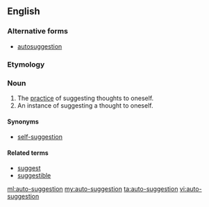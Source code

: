 ==English==

===Alternative forms===
* [[autosuggestion]]

===Etymology===
{{prefix|auto|suggestion}}

===Noun===
{{en-noun}}

# The [[practice]] of suggesting thoughts to oneself.
# An instance of suggesting a thought to oneself.

====Synonyms====
* [[self-suggestion]]

====Related terms====
* [[suggest]]
* [[suggestible]]

[[ml:auto-suggestion]]
[[my:auto-suggestion]]
[[ta:auto-suggestion]]
[[vi:auto-suggestion]]